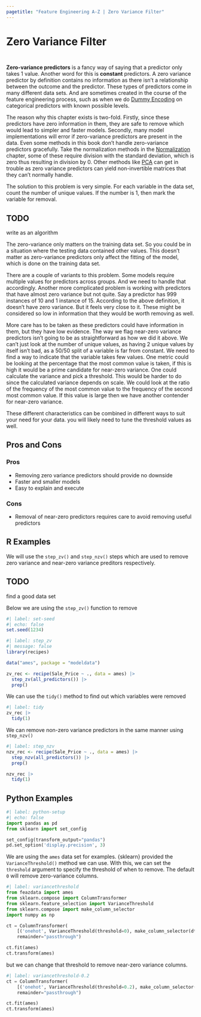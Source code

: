 ```yaml
---
pagetitle: "Feature Engineering A-Z | Zero Variance Filter"
---
```


# Zero Variance Filter {#sec-too-many-zv}

::: {style="visibility: hidden; height: 0px;"}
## Zero Variance Filter
:::

**Zero-variance predictors** is a fancy way of saying that a predictor only takes 1 value.
Another word for this is **constant** predictors.
A zero variance predictor by definition contains no information as there isn't a relationship between the outcome and the predictor.
These types of predictors come in many different data sets.
And are sometimes created in the course of the feature engineering process, such as when we do [Dummy Encoding](categorical-dummy) on categorical predictors with known possible levels.

The reason why this chapter exists is two-fold.
Firstly, since these predictors have zero information in them, they are safe to remove which would lead to simpler and faster models.
Secondly, many model implementations will error if zero-variance predictors are present in the data.
Even some methods in this book don't handle zero-variance predictors gracefully.
Take the normalization methods in the [Normalization](numeric-normalization) chapter, some of these require division with the standard deviation, which is zero thus resulting in division by 0.
Other methods like [PCA](too-many-pca) can get in trouble as zero variance predictors can yield non-invertible matrices that they can't normally handle.

The solution to this problem is very simple.
For each variable in the data set, count the number of unique values.
If the number is 1, then mark the variable for removal.

::: callout-caution
# TODO

write as an algorithm
:::

The zero-variance only matters on the training data set.
So you could be in a situation where the testing data contained other values.
This doesn't matter as zero-variance predictors only affect the fitting of the model, which is done on the training data set.

There are a couple of variants to this problem.
Some models require multiple values for predictors across groups.
And we need to handle that accordingly.
Another more complicated problem is working with predictors that have almost zero variance but not quite.
Say a predictor has 999 instances of 10 and 1 instance of 15.
According to the above definition, it doesn't have zero variance.
But it feels very close to it.
These might be considered so low in information that they would be worth removing as well.

More care has to be taken as these predictors could have information in them, but they have low evidence.
The way we flag near-zero variance predictors isn't going to be as straightforward as how we did it above.
We can't just look at the number of unique values, as having 2 unique values by itself isn't bad, as a 50/50 split of a variable is far from constant.
We need to find a way to indicate that the variable takes few values.
One metric could be looking at the percentage that the most common value is taken, if this is high it would be a prime candidate for near-zero variance.
One could calculate the variance and pick a threshold.
This would be harder to do since the calculated variance depends on scale.
We could look at the ratio of the frequency of the most common value to the frequency of the second most common value.
If this value is large then we have another contender for near-zero variance.

These different characteristics can be combined in different ways to suit your need for your data.
you will likely need to tune the threshold values as well.

## Pros and Cons

### Pros

-   Removing zero variance predictors should provide no downside
-   Faster and smaller models
-   Easy to explain and execute

### Cons

-   Removal of near-zero predictors requires care to avoid removing useful predictors

## R Examples

We will use the `step_zv()` and `step_nzv()` steps which are used to remove zero variance and near-zero variance preditors respectively.

::: callout-caution
# TODO

find a good data set
:::

Below we are using the `step_zv()` function to remove

```r
#| label: set-seed
#| echo: false 
set.seed(1234)
```

```r
#| label: step_zv
#| message: false
library(recipes)

data("ames", package = "modeldata")

zv_rec <- recipe(Sale_Price ~ ., data = ames) |>
  step_zv(all_predictors()) |>
  prep()
```

We can use the `tidy()` method to find out which variables were removed

```r
#| label: tidy
zv_rec |>
  tidy(1)
```

We can remove non-zero variance predictors in the same manner using `step_nzv()`

```r
#| label: step_nzv
nzv_rec <- recipe(Sale_Price ~ ., data = ames) |>
  step_nzv(all_predictors()) |>
  prep()

nzv_rec |>
  tidy(1)
```

## Python Examples

```python
#| label: python-setup
#| echo: false
import pandas as pd
from sklearn import set_config

set_config(transform_output="pandas")
pd.set_option('display.precision', 3)
```

We are using the `ames` data set for examples.
{sklearn} provided the `VarianceThreshold()` method we can use.
With this, we can set the `threshold` argument to specify the threshold of when to remove.
The default `0` will remove zero-variance columns.

```python
#| label: variancethreshold
from feazdata import ames
from sklearn.compose import ColumnTransformer
from sklearn.feature_selection import VarianceThreshold
from sklearn.compose import make_column_selector
import numpy as np

ct = ColumnTransformer(
    [('onehot', VarianceThreshold(threshold=0), make_column_selector(dtype_include=np.number))], 
    remainder="passthrough")

ct.fit(ames)
ct.transform(ames)
```

but we can change that threshold to remove near-zero variance columns.

```python
#| label: variancethreshold-0.2
ct = ColumnTransformer(
    [('onehot', VarianceThreshold(threshold=0.2), make_column_selector(dtype_include=np.number))], 
    remainder="passthrough")

ct.fit(ames)
ct.transform(ames)
```
